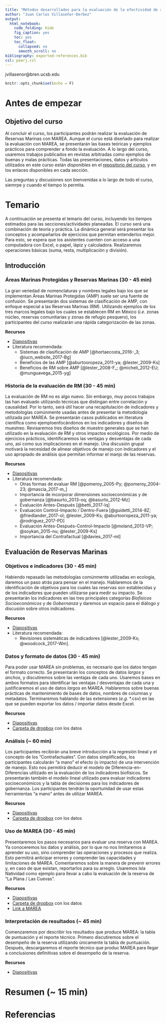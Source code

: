 ```yaml
---
title: "Métodos desarrollados para la evaluación de la efectividad de reservas marinas mediante el uso de MAREA"
author: "Juan Carlos Villaseñor-Derbez"
output: 
  html_notebook:
    code_folding: hide
    fig_caption: yes
    toc: yes
    toc_float:
      collapsed: no
      smooth_scroll: no
bibliography: exported-references.bib
csl: peerj.csl
---
```


jvillasenor@bren.ucsb.edu


```r
knitr::opts_chunk$set(echo = F)
```

# Antes de empezar

## Objetivo del curso

Al concluir el curso, los participantes podrán realizar la evaluación de Reservas Marinas con MAREA. Aunque el curso está diseñado para realizar la evaluación con MAREA, se presentarán las bases teóricas y ejemplos prácticos para comprender a fondo la evaluación. A lo largo del curso, usaremos trabajos publicados en revistas arbitradas como ejemplos de buenas y malas prácticas. Todas las presentaciones, datos y artículos utilizados en este curso están disponibles en el [repositorio del curso](https://github.com/jcvdav/CursoMAREA), y en los enlaces disponibles en cada sección.

Las preguntas y discusiones son bienvenidas a lo largo de todo el curso, siemrpe y cuando el tiempo lo permita.

# Temario

A continuación se presenta el temario del curso, incluyendo los tiempos estimados para las secciones/actividades planeadas. El curso será una combinación de teoría y práctica. La dinámica general será presentar los conceptos y acompañarlos de ejercicios que permitan entenderlos mejor. Para esto, se espera que los asistentes cuenten con acceso a una computadora con Excel, o papel, lápiz y calculadora. Realizaremos operaciones básicas (suma, resta, multiplicación y división).

## Introducción

### Áreas Marinas Protegidas y Reservas Marinas (30 - 45 min)
    
La gran veriedad de nomenclaturas y nombres legales bajo los que se implementan Áreas Marinas Protegidas (AMP) suele ser una fuente de confusión. Se presentarán dos sistemas de clasificación de AMP, con enfoque especial a las Reservas Marinas (RM). Utilizando ejemplos de los tres marcos legales bajo los cuales se establecen RM en México (*i.e.* zonas núcleo, reservas comunitarias y zonas de refugio pesquero), los participantes del curso realizarán una rápida categorización de las zonas.

**Recursos**

- [Diapositivas](./bloque1.html)
- Literatura recomendada:
    - Sistemas de clasificación de AMP [@hortaecosta_2016-_3; @iucn_website_2017-Bg]
    - Beneficios de las AMP [@aburtooropeza_2011-ya; @lester_2009-Ks]
    - Beneficios de RM sobre AMP [@lester_2008-F_; @micheli_2012-EU; @munguavega_2015-yg]


### Historia de la evaluación de RM (30 - 45 min)
    
La evaluación de RM no es algo nuevo. Sin embargo, muy pocos trabajos las han evaluado utilizando técnicas que distingan entre correlación y causalidad. Por lo tanto, será útil hacer una recapitulación de indicadores y metodologías comúnmente usadas antes de presentar la metodología utilizada por MAREA. Se presentarán casos publicados en literatura científica como ejemploenfocándonos en los indicadores y diseños de muestreo. Revisaremos tres diseños de muestro generales que se han utilizado en la evaluación de RM y otros impactos ecológicos. Por medio de ejercicios prácticos, identificaremos las ventajas y desventajas de cada uno, así como sus implicaciones en el manejo. Una discusión grupal motivará la necesidad de alinear objetivos de manejo con indicadores y el uso apropiado de análisis que permitan informar el manjo de las reservas.

**Recursos**

- [Diapositivas]()
- Literatura recomendada:
    - Otras formas de evaluar RM [@pomeroy_2005-Py; @pomeroy_2004-23; @mascia_2017-m_]
    - Importancia de incorporar dimensiones socioeconómicas y de gobernanza [@basurto_2013-oq; @basurto_2012-Mz]
    - Evaluación Antes-Después [@betti_2017-lq]
    - Evaluación Control-Impacto / Dentro-Fuera [@guidetti_2014-8Z; @friedlander_2017-oI; @lester_2009-Ks; @aburtooropeza_2011-ya; @rodriguez_2017-PD]
    - Evaluación Antes-Después-Control-Impacto [@moland_2013-VP; @soykan_2015-nu; @lester_2009-Ks]
    - Importancia del Contrafactual [@davies_2017-ml]

## Evaluación de Reservas Marinas

### Objetivos e indicadores (30 - 45 min)
    
Habiendo repasado las metodologías comúnmente utilizadas en ecología, daremos un paso atrás para pensar en el manejo. Hablaremos de la identificación de objetivos para los cuales las reservas son establecidas y de los indicadores que pueden utilizarse para medir su impacto. Se presentarán los indicadores en las tres principales categorías *Biofísicos* *Socioeconómicos* y de *Gobernanza* y daremos un espacio para el diálogo y discusión sobre otros indicadores.

**Recursos**

- [Diapositivas]()
- Literatura recomendada:
    - Revisiones sistemáticas de indicadores [@lester_2009-Ks; @woodcock_2017-Wm].

### Datos y formato de datos (30 - 45 min)
    
Para poder usar MAREA sin problemas, es necesario que los datos tengan el formato correcto. Se presentarán los conceptos de datos *largos* y *anchos*, y discutiremos sobre las ventajas de cada uno. Usaremos bases en ambos formatos para identificar las ventajas / desventajas de cada una y justificaremos el uso de datos *largos* en MAREA. Hablaremos sobre buenas prácticas de mantenimiento de bases de datos, nombres de columnas y metadatos. Terminaremos hablando de las extensiones (*e.g.* \*.csv) en las que se pueden exportar los datos / importar datos desde Excel.

**Recursos**

- [Diapositivas]()
- [Carpeta de dropbox]() con los datos

### Análisis (~ 60 min)
    
Los participantes recibirán una breve introducción a la regresión lineal y el concepto de los "Contrafactuales". Con datos simplificados, los participantes calcularán "a mano" el efecto (o impacto) de una intervención de manejo. Esto nos permitirá deducir el modelo de Diferencia-en-Diferencias utilizado en la evaluación de los indicadores biofísicos. Se presentarán también el modelo lineal utilizado para evaluar indicadores socioeconómicos y la tabla de decisiones para los indicadores de gobernanza. Los participantes tendrán la oportunidad de usar estas herramientas "a mano" antes de utilizar MAREA.

**Recursos**

- [Diapositivas]()
- [Carpeta de dropbox]() con los datos

### Uso de MAREA (30 - 45 min)
    
Presentaremos los pasos necesarios para evaluar una reserva con MAREA. Ya conoceremos los datos y análisis, por lo que no nos limitaremos a aprender su uso, sino comprender las operaciones y procesos que realiza. Esto permitirá anticipar errores y comprender las capacidades y limitaciones de MAREA. Comentaremos sobre la manera de prevenir errores y, en caso de que existan, reportarlos para su arreglo. Usaremos Isla Natividad como ejemplo para llevar a cabo la evaluación de la reserva de "La Plana / Las Cuevas".

**Recursos**

- [Diapositivas]()
- [Carpeta de dropbox]() con los datos
- [Link a MAREA](turfeffect.shinyapps.io/MAREA)

### Interpretación de resultados (~ 45 min)
    
Comenzaremos por describir los resultados que produce MAREA: la tabla de puntuación y el reporte técnico. Primero discutiremos sobre el desempeño de la reserva utilizando únicamente la tabla de puntuación. Después, descargaremos el reporte técnico que produc MAREA para llegar a conclusiones definitivas sobre el desempeño de la reserva.

**Recursos**

- [Diapositivas]()
    
# Resumen (~ 15 min)

# Referencias

